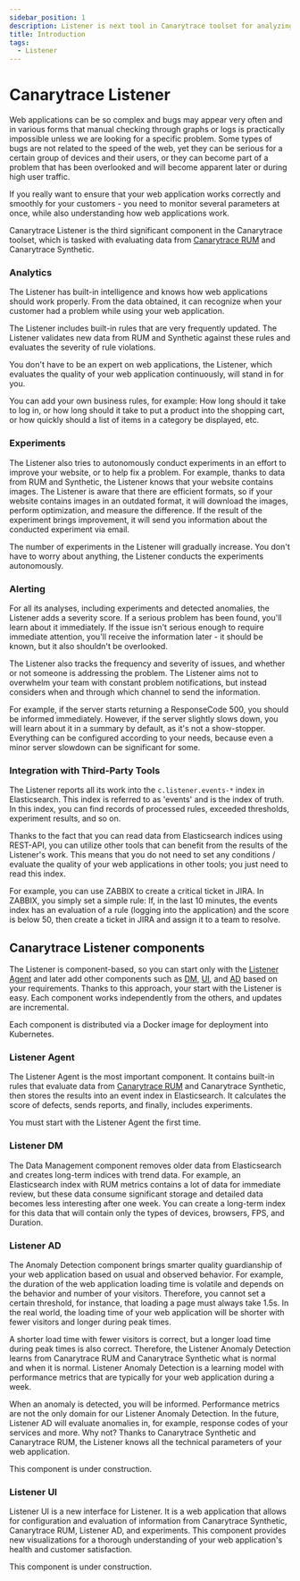 ```yaml
---
sidebar_position: 1
description: Listener is next tool in Canarytrace toolset for analyzing data from Canarytrace RUM and Canarytrace Synthetic
title: Introduction
tags:
  - Listener
---
```


# Canarytrace Listener


Web applications can be so complex and bugs may appear very often and in various forms that manual checking through graphs or logs is practically impossible unless we are looking for a specific problem. Some types of bugs are not related to the speed of the web, yet they can be serious for a certain group of devices and their users, or they can become part of a problem that has been overlooked and will become apparent later or during high user traffic.

If you really want to ensure that your web application works correctly and smoothly for your customers - you need to monitor several parameters at once, while also understanding how web applications work.

Canarytrace Listener is the third significant component in the Canarytrace toolset, which is tasked with evaluating data from [Canarytrace RUM](../rum/introduction) and Canarytrace Synthetic.


### Analytics

The Listener has built-in intelligence and knows how web applications should work properly. From the data obtained, it can recognize when your customer had a problem while using your web application.

The Listener includes built-in rules that are very frequently updated. The Listener validates new data from RUM and Synthetic against these rules and evaluates the severity of rule violations.

You don't have to be an expert on web applications, the Listener, which evaluates the quality of your web application continuously, will stand in for you.

You can add your own business rules, for example: How long should it take to log in, or how long should it take to put a product into the shopping cart, or how quickly should a list of items in a category be displayed, etc.

### Experiments

The Listener also tries to autonomously conduct experiments in an effort to improve your website, or to help fix a problem. For example, thanks to data from RUM and Synthetic, the Listener knows that your website contains images. The Listener is aware that there are efficient formats, so if your website contains images in an outdated format, it will download the images, perform optimization, and measure the difference. If the result of the experiment brings improvement, it will send you information about the conducted experiment via email.

The number of experiments in the Listener will gradually increase. You don't have to worry about anything, the Listener conducts the experiments autonomously.


### Alerting

For all its analyses, including experiments and detected anomalies, the Listener adds a severity score. If a serious problem has been found, you'll learn about it immediately. If the issue isn't serious enough to require immediate attention, you'll receive the information later - it should be known, but it also shouldn't be overlooked.

The Listener also tracks the frequency and severity of issues, and whether or not someone is addressing the problem. The Listener aims not to overwhelm your team with constant problem notifications, but instead considers when and through which channel to send the information.

For example, if the server starts returning a ResponseCode 500, you should be informed immediately. However, if the server slightly slows down, you will learn about it in a summary by default, as it's not a show-stopper. Everything can be configured according to your needs, because even a minor server slowdown can be significant for some.


### Integration with Third-Party Tools

The Listener reports all its work into the `c.listener.events-*` index in Elasticsearch. This index is referred to as 'events' and is the index of truth. In this index, you can find records of processed rules, exceeded thresholds, experiment results, and so on.

Thanks to the fact that you can read data from Elasticsearch indices using REST-API, you can utilize other tools that can benefit from the results of the Listener's work. This means that you do not need to set any conditions / evaluate the quality of your web applications in other tools; you just need to read this index.

For example, you can use ZABBIX to create a critical ticket in JIRA. In ZABBIX, you simply set a simple rule: If, in the last 10 minutes, the events index has an evaluation of a rule (logging into the application) and the score is below 50, then create a ticket in JIRA and assign it to a team to resolve.


## Canarytrace Listener components

The Listener is component-based, so you can start only with the [Listener Agent](#listener-agent) and later add other components such as [DM](#listener-dm), [UI](#listener-ui), and [AD](#listener-ad) based on your requirements. Thanks to this approach, your start with the Listener is easy. Each component works independently from the others, and updates are incremental.

Each component is distributed via a Docker image for deployment into Kubernetes.

### Listener Agent

The Listener Agent is the most important component. It contains built-in rules that evaluate data from [Canarytrace RUM](../rum/introduction) and Canarytrace Synthetic, then stores the results into an event index in Elasticsearch. It calculates the score of defects, sends reports, and finally, includes experiments.

You must start with the Listener Agent the first time.

### Listener DM

The Data Management component removes older data from Elasticsearch and creates long-term indices with trend data. For example, an Elasticsearch index with RUM metrics contains a lot of data for immediate review, but these data consume significant storage and detailed data becomes less interesting after one week. You can create a long-term index for this data that will contain only the types of devices, browsers, FPS, and Duration.


### Listener AD

The Anomaly Detection component brings smarter quality guardianship of your web application based on usual and observed behavior. For example, the duration of the web application loading time is volatile and depends on the behavior and number of your visitors. Therefore, you cannot set a certain threshold, for instance, that loading a page must always take 1.5s. In the real world, the loading time of your web application will be shorter with fewer visitors and longer during peak times.

A shorter load time with fewer visitors is correct, but a longer load time during peak times is also correct. Therefore, the Listener Anomaly Detection learns from Canarytrace RUM and Canarytrace Synthetic what is normal and when it is normal. Listener Anomaly Detection is a learning model with performance metrics that are typically for your web application during a week.

When an anomaly is detected, you will be informed. Performance metrics are not the only domain for our Listener Anomaly Detection. In the future, Listener AD will evaluate anomalies in, for example, response codes of your services and more. Why not? Thanks to Canarytrace Synthetic and Canarytrace RUM, the Listener knows all the technical parameters of your web application.

This component is under construction.


### Listener UI

Listener UI is a new interface for Listener. It is a web application that allows for configuration and evaluation of information from Canarytrace Synthetic, Canarytrace RUM, Listener AD, and experiments. This component provides new visualizations for a thorough understanding of your web application's health and customer satisfaction.

This component is under construction.


<FeedbackFooter />